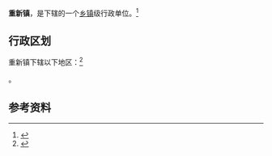 {{中国乡级行政区|52/05/22/107/000}}

'''重新镇'''，是{{PRC admin/fullname|52/05/22/107/000|3}}下辖的一个[[乡镇|乡镇]]级行政单位。<ref>{{PRC admin/ref sgc|{{PRC admin/parent|52/05/22/107/000}}}}</ref>

== 行政区划 ==

重新镇下辖以下地区：<ref>{{PRC admin/ref sgc|52/05/22/107/000}}</ref>

{{PRC admin/children|52/05/22/107/000}}。

== 参考资料 ==

{{reflist}}

{{行政区划小作品}}
{{PRC admin/navcat|52/05/22/107/000}}